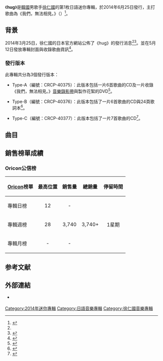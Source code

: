 {{lowercase}}
{{Infobox Album
| Name = hug
| Cover = Seo In guk hug.jpg
| Caption  = Type-A封面
| Artist = [[徐仁國|徐仁國]]
| Type = EP
| Released = 2014年6月25日
| Recorded = 2014年
| Genre = [[日語流行音樂|日語流行音樂]]
| Length = 25:55
| Label = {{link-ja|日本皇冠|日本クラウン}}
| Producer = 
| Last album  = {{link-ko|笑了 哭了|웃다 울다|笑了，哭了（台灣特別版）}}<br>（2014年）
| This album  = '''hug'''<br>（2014年）
| Next album  = [[Last_Song_(徐仁國精選輯)|Last Song]]<br>（2015年）
}}

《'''hug'''》是[[韓國|韓國]]男歌手[[徐仁國|徐仁國]]的第1枚日語迷你專輯，於2014年6月25日發行，主打歌曲為《我們，無法相見。》（{{lang|ja|もう、會えなくて。}}）<ref name="list">{{cite web|title=ソ・イングク、ミニアルバム「hug」6月発売＆新アー写解禁|url=http://www.musicman-net.com/artist/34583.html|date=2014-03-25|accessdate=2014-07-13|language=ja|archive-date=2014-07-14|archive-url=https://web.archive.org/web/20140714215511/http://www.musicman-net.com/artist/34583.html|dead-url=no}}</ref>。

==背景==
2014年3月25日，徐仁國的日本官方網站公佈了《hug》的發行消息<ref name="list"/><ref>{{cite web|title=アーティスト写真解禁！！SEO INGUK 新作ミニアルバム「hug」ビジュアル公開|url=http://www.seoinguk.jp/?page=17&p=infolist&cat=|date=2013-03-23|accessdate=2014-07-14|language=ja|archive-url=https://web.archive.org/web/20140714220424/http://www.seoinguk.jp/?page=17&p=infolist&cat=|archive-date=2014-07-14|dead-url=yes}}</ref>。並在5月12日發放專輯封面與收錄歌曲資訊<ref>{{cite web|title=ソ・イングク 新作ミニアルバム「hug」ジャケット写真、トラックリスト公開！！|url=http://www.seoinguk.jp/?page=13&p=infolist&cat=|date=2013-05-12|accessdate=2014-07-14|language=ja|archive-url=https://web.archive.org/web/20140714230132/http://www.seoinguk.jp/?page=13&p=infolist&cat=|archive-date=2014-07-14|dead-url=yes}}</ref>。

===發行版本===
此專輯共分為3個發行版本：

*Type-A（編號：CRCP-40375）：此版本包括一片6首歌曲的CD及一片收錄《我們，無法相見。》[[音樂錄影帶|音樂錄影帶]]與製作花絮的DVD<ref name="typeA">{{cite web|url=http://www.amazon.co.jp/hug%E3%80%90Type-A%E3%80%91-%E3%82%BD%E3%83%BB%E3%82%A4%E3%83%B3%E3%82%B0%E3%82%AF/dp/B00J88FR12|title=Amazon.co.jp： hug【Type-A】 [CD+DVD]: 音楽|language=ja|work=|publisher=[[Amazon.com|Amazon Japan]]|accessdate=2014-07-14|archive-date=2014-07-14|archive-url=https://web.archive.org/web/20140714134623/http://www.amazon.co.jp/hug%E3%80%90Type-A%E3%80%91-%E3%82%BD%E3%83%BB%E3%82%A4%E3%83%B3%E3%82%B0%E3%82%AF/dp/B00J88FR12|dead-url=no}}</ref>。

*Type-B（編號：CRCP-40376）：此版本包括了一片6首歌曲的CD與24頁歌詞本<ref name="typeB">{{cite web|url=http://www.amazon.co.jp/hug%E3%80%90Type-B%E3%80%91-%E3%82%BD%E3%83%BB%E3%82%A4%E3%83%B3%E3%82%B0%E3%82%AF/dp/B00J899B7W/|title=Amazon.co.jp： hug【Type-B】: 音楽|language=ja|work=|publisher=[[Amazon.com|Amazon Japan]]|accessdate=2014-07-14|archive-date=2014-07-15|archive-url=https://web.archive.org/web/20140715004606/http://www.amazon.co.jp/hug%E3%80%90Type-B%E3%80%91-%E3%82%BD%E3%83%BB%E3%82%A4%E3%83%B3%E3%82%B0%E3%82%AF/dp/B00J899B7W|dead-url=no}}</ref>。

*Type-C（編號：CRCP-40377）：此版本包括了一片7首歌曲的CD<ref name="typeC">{{cite web|url=http://www.oricon.co.jp/prof/artist/528624/products/music/1071779/1/|title=「ｈｕｇ（Ｔｙｐｅ－Ｃ）」 ソ・イングク│オリコン芸能人事典-ORICON STYLE|date=|work=|publisher=[[Oricon|Oricon]]|accessdate=2014-07-14|language=ja|archive-date=2014-07-15|archive-url=https://web.archive.org/web/20140715010043/http://www.oricon.co.jp/prof/artist/528624/products/music/1071779/1/|dead-url=no}}</ref>。

==曲目==
{{tracklist
| total_length    = 25:55
| headline        = Type-A<ref name=typeA/>、Type-B<ref name=typeB/>

| title1          = 我們，無法相見。
| note1           = {{lang|ja|もう、會えなくて。}}
| music1          = [[原田篤|原田篤]]
| lyrics1         = [[Satomi|Satomi]]
| arranger1       = 原田篤
| length1         = 4:18

| title2          = 你的顏色
| note2           = {{lang|ja|君の色}}
| music2          = 徐仁國<br>[[朴廣賢|朴廣賢]]（{{lang|ko|박광현}}）
| lyrics2         = [[久下真音|久下真音]]
| arranger2       = [[Minken|Minken]]
| length2         = 4:12

| title3          = Good-Bye Dear
| music3          = 原田篤
| lyrics3         = 久下真音
| arranger3       = 原田篤
| length3         = 4:11

| title4          = 你眼中的照片
| note4           = {{lang|ja|瞳の中のフォトグラフ}}
| music4          = 原田篤
| lyrics4         = 久下真音
| arranger4       = 原田篤
| length4         = 4:29

| title5          = 漸行漸遠（韓語版）
| note5           = {{lang|ko|멀어진다}}、{{lang|ja|遠ざかる（韓国語Ver.）}}
| music5          = 徐仁國<br>[[Melodesign|Melodesign]]
| lyrics5         = 徐仁國<br>Melodesign
| arranger5       = Melodesign
| length5         = 4:45

| title6          = 美麗的絕望
| note6           = {{lang|ja|美しい絶望}}
| music6          = [[伊藤薰|伊藤薰]]
| lyrics6         = [[田久保真見|田久保真見]]
| arranger6       = 原田篤
| length6         = 3:58

}}
{{tracklist
| collapsed       = yes
| total_length    = 30:30
| headline        = Type-C<ref name=typeC/>

| title1          = 我們，無法相見。
| length1         = 4:18

| title2          = 你的顏色
| length2         = 4:12

| title3          = Good-Bye Dear
| length3         = 4:11

| title4          = 你眼中的照片
| length4         = 4:29

| title5          = 漸行漸遠（韓語版）
| length5         = 4:45

| title6          = 美麗的絕望
| length6         = 3:58

| title7          = 漸行漸遠（日語版）
| note7           = {{lang|ja|遠ざかる（日本語Ver.）}}
| music7          = 徐仁國<br>Melodesign
| lyrics7         = [[竹内涉|竹内涉]]
| arranger7       = Melodesign
| length7         = 4:45

}}
{{tracklist
| collapsed       = yes
| headline        = DVD - Type-A：<ref name=typeA/> 
| title1          = 我們，無法相見。
| note1           = [[音樂錄影帶|音樂錄影帶]]
| title2          = 我們，無法相見。
}}

==銷售榜單成績==
===Oricon公信榜===
{| class="wikitable" style="width:500px;"
|-
! style="text-align:center;"|[[Oricon|Oricon]]榜單
! style="text-align:center;"|最高位置
! style="text-align:center;"|銷售量
! style="text-align:center;"|總銷量
! style="text-align:center;"|停留時間
|-
|align="left"|專輯日榜
| style="text-align:center;"| 12
| style="text-align:center;" rowspan="1"| -
| style="text-align:center;" rowspan="3"| 3,740+
| style="text-align:center;" rowspan="3"| 1星期
|-
|align="left"|專輯週榜
| style="text-align:center;"| 28
| style="text-align:center;"| 3,740
|-
|align="left"|專輯月榜
| style="text-align:center;"| -
| style="text-align:center;"| -
|}

==参考文献==
{{reflist}}

==外部連結==
* {{Official website|www.seoinguk.jp/|徐仁國日本官方網站}} {{Ja icon}}

{{徐仁國}}
[[Category:2014年迷你專輯|Category:2014年迷你專輯]]
[[Category:日語音樂專輯|Category:日語音樂專輯]]
[[Category:徐仁國音樂專輯|Category:徐仁國音樂專輯]]